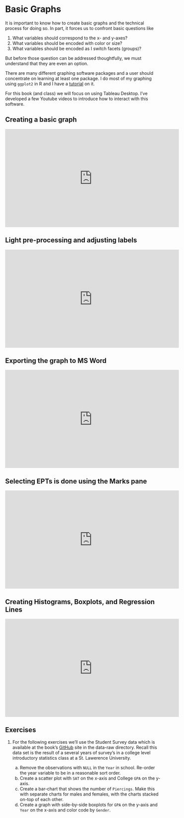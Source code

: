 # Basic Graphs 

It is important to know how to create basic graphs and the technical process 
for doing so. In part, it forces us to confront basic questions like

1.  What variables should correspond to the x- and y-axes?
2.  What variables should be encoded with color or size?
3.  What variables should be encoded as I switch facets (groups)?

But before those question can be addressed thoughtfully, we must understand
that they are even an option.

There are many different graphing software packages and a user should
concentrate on learning at least one package. I do most of my graphing 
using `ggplot2` in R and I have a 
[tutorial](https://bookdown.org/dereksonderegger/444/) 
on it.

For this book (and class) we will focus on using Tableau Desktop. I've developed
a few Youtube videos to introduce how to interact with this software.

## Creating a basic graph 

<iframe width="560" height="315" src="https://www.youtube.com/embed/KOAgy0oIY14" frameborder="0" allowfullscreen></iframe>

## Light pre-processing and adjusting labels

<iframe width="560" height="315" src="https://www.youtube.com/embed/G1I3j8T4bhI" frameborder="0" allowfullscreen></iframe>

## Exporting the graph to MS Word

<iframe width="560" height="315" src="https://www.youtube.com/embed/Tke-hgmfMNs" frameborder="0" allowfullscreen></iframe>

## Selecting EPTs is done using the Marks pane

<iframe width="560" height="315" src="https://www.youtube.com/embed/8nB_Ty1ZHo0" frameborder="0" allowfullscreen></iframe>

## Creating Histograms, Boxplots, and Regression Lines
<iframe width="560" height="315" src="https://www.youtube.com/embed/B37tXkrPI1M" frameborder="0" allowfullscreen></iframe>

## Exercises
1.  For the following exercises we'll use the Student Survey data which is 
    available at the book's 
    [GitHub](https://raw.githubusercontent.com/dereksonderegger/141/master/data-raw/StudentSurvey.csv) 
    site in the data-raw directory. Recall this data set is the result of a several
    years of survey's in a college level introductory statistics class at a 
    St. Lawerence University.
    
    a.  Remove the observations with `NULL` in the `Year` in school. Re-order the year
        variable to be in a reasonable sort order.
    b.  Create a scatter plot with `SAT` on the x-axis and College `GPA` on the y-axis.
    c.  Create a bar-chart that shows the number of `Piercings`. Make this with
        separate charts for males and females, with the charts stacked on-top of
        each other.
    d.  Create a graph with side-by-side boxplots for `GPA` on the y-axis and
        `Year` on the x-axis and color code by `Gender`.